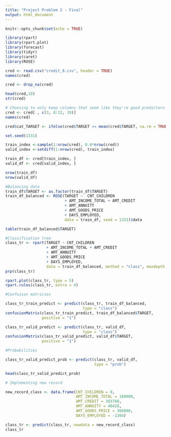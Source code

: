 ---
title: "Project Problem 2 - Final"
output: html_document
---

```{r setup, include=FALSE}
knitr::opts_chunk$set(echo = TRUE)
```

```{r}
library(rpart)
library(rpart.plot)
library(forecast)
library(tidyr)
library(caret)
library(ROSE)
```

```{r}
cred <- read.csv("credit_8.csv", header = TRUE)
names(cred)
```

```{r}
cred <- drop_na(cred)
```

```{r}
head(cred,10)
str(cred)
```

```{r}
# Choosing to only keep columns that seem like they're good predictors
cred <- cred[ , c(3, 8:12, 19)]
names(cred)
```

```{r}
cred$cat_TARGET <- ifelse(cred$TARGET <= mean(cred$TARGET, na.rm = TRUE), 0, 1)
```

```{r}
set.seed(1331)
```

```{r}
train_index <-sample(1:nrow(cred), 0.6*nrow(cred))
valid_index <-setdiff(1:nrow(cred), train_index)
```

```{r}
train_df <- cred[train_index, ]
valid_df <- cred[valid_index, ]
```

```{r}
nrow(train_df)
nrow(valid_df)
```

```{r}
#Balancing data
train_df$TARGET <- as.factor(train_df$TARGET)
train_df_balanced <- ROSE(TARGET ~  CNT_CHILDREN 
                          + AMT_INCOME_TOTAL + AMT_CREDIT 
                          + AMT_ANNUITY 
                          + AMT_GOODS_PRICE 
                          + DAYS_EMPLOYED,
                          data = train_df, seed = 1331)$data

```

```{r}
table(train_df_balanced$TARGET)
```

```{r}
#Classification tree
class_tr <- rpart(TARGET ~ CNT_CHILDREN 
                  + AMT_INCOME_TOTAL + AMT_CREDIT 
                  + AMT_ANNUITY 
                  + AMT_GOODS_PRICE 
                  + DAYS_EMPLOYED,
                  data = train_df_balanced, method = "class", maxdepth = 20)
prp(class_tr)
```
```{r}
rpart.plot(class_tr, type = 5)
rpart.rules(class_tr, extra = 4)
```

```{r}
#Confusion matricies

class_tr_train_predict <- predict(class_tr, train_df_balanced,
                                  type = "class")
confusionMatrix(class_tr_train_predict, train_df_balanced$TARGET,
                positive = "1")
```

```{r}
class_tr_valid_predict <- predict(class_tr, valid_df,
                                  type = "class")
confusionMatrix(class_tr_valid_predict, valid_df$TARGET,
                positive = "1")
```

```{r}
#Probabilities

class_tr_valid_predict_prob <- predict(class_tr, valid_df,
                                       type = "prob")

head(class_tr_valid_predict_prob)
```

```{r}
# Implementing new record

new_record_class <- data.frame(CNT_CHILDREN = 0,
                               AMT_INCOME_TOTAL = 180000,
                               AMT_CREDIT = 383760, 
                               AMT_ANNUITY = 40428, 
                               AMT_GOODS_PRICE = 360000, 
                               DAYS_EMPLOYED = -1304)

class_tr <- predict(class_tr, newdata = new_record_class)
class_tr
```
